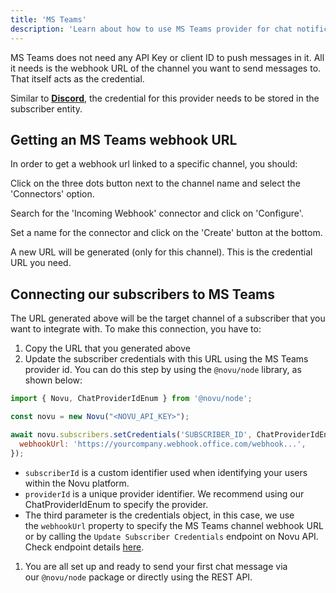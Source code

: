 ```yaml
---
title: 'MS Teams'
description: 'Learn about how to use MS Teams provider for chat notifications'
---
```


MS Teams does not need any API Key or client ID to push messages in it. All it needs is the webhook URL of the channel you want to send messages to. That itself acts as the credential.

Similar to **[Discord](https://www.notion.so/Additional-Resources-65ef4aca5d0f4115947030c2f5705101?pvs=21)**, the credential for this provider needs to be stored in the subscriber entity.

## ****Getting an MS Teams webhook URL****

In order to get a webhook url linked to a specific channel, you should:

Click on the three dots button next to the channel name and select the 'Connectors' option.

Search for the 'Incoming Webhook' connector and click on 'Configure'.

Set a name for the connector and click on the 'Create' button at the bottom.

A new URL will be generated (only for this channel). This is the credential URL you need.

## ****Connecting our subscribers to MS Teams****

The URL generated above will be the target channel of a subscriber that you want to integrate with. To make this connection, you have to:

1. Copy the URL that you generated above
2. Update the subscriber credentials with this URL using the MS Teams provider id. You can do this step by using the `@novu/node` library, as shown below:

```jsx
import { Novu, ChatProviderIdEnum } from '@novu/node';

const novu = new Novu("<NOVU_API_KEY>");

await novu.subscribers.setCredentials('SUBSCRIBER_ID', ChatProviderIdEnum.MsTeams, {
  webhookUrl: 'https://yourcompany.webhook.office.com/webhook...',
});
```

- `subscriberId` is a custom identifier used when identifying your users within the Novu platform.
- `providerId` is a unique provider identifier. We recommend using our ChatProviderIdEnum to specify the provider.
- The third parameter is the credentials object, in this case, we use the `webhookUrl` property to specify the MS Teams channel webhook URL or by calling the `Update Subscriber Credentials` endpoint on Novu API. Check endpoint details [here](https://docs.novu.co/api/update-subscriber-credentials/).
1. You are all set up and ready to send your first chat message via our `@novu/node` package or directly using the REST API.